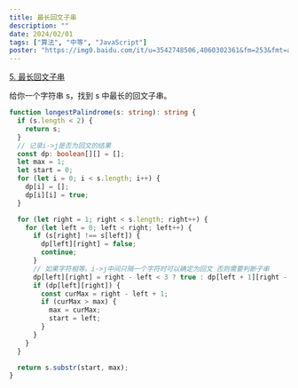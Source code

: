 ```yaml
---
title: 最长回文子串
description: ""
date: 2024/02/01
tags: ["算法", "中等", "JavaScript"]
poster: "https://img0.baidu.com/it/u=3542748506,4060302361&fm=253&fmt=auto&app=138&f=JPEG?w=800&h=500"
---
```


[5. 最长回文子串](https://leetcode.cn/problems/longest-palindromic-substring/)

给你一个字符串 s，找到 s 中最长的回文子串。

```typescript
function longestPalindrome(s: string): string {
  if (s.length < 2) {
    return s;
  }
  // 记录i->j是否为回文的结果
  const dp: boolean[][] = [];
  let max = 1;
  let start = 0;
  for (let i = 0; i < s.length; i++) {
    dp[i] = [];
    dp[i][i] = true;
  }

  for (let right = 1; right < s.length; right++) {
    for (let left = 0; left < right; left++) {
      if (s[right] !== s[left]) {
        dp[left][right] = false;
        continue;
      }
      // 如果字符相等。i->j中间只隔一个字符时可以确定为回文 否则需要判断子串
      dp[left][right] = right - left < 3 ? true : dp[left + 1][right - 1];
      if (dp[left][right]) {
        const curMax = right - left + 1;
        if (curMax > max) {
          max = curMax;
          start = left;
        }
      }
    }
  }

  return s.substr(start, max);
}
```
